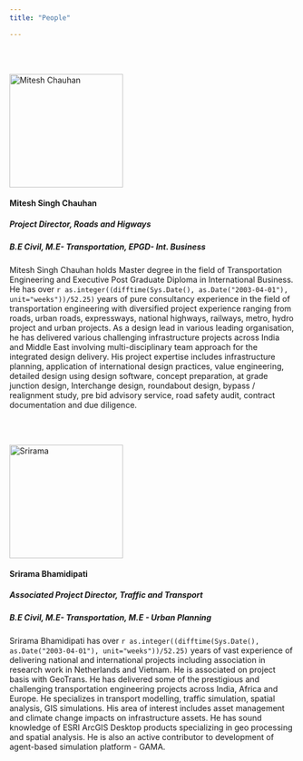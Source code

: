 ```yaml
---
title: "People"

---
```


\
\

<img src="images/mitesh.png" alt="Mitesh Chauhan" style="width: 200px;"/>

<h4> <b> Mitesh Singh Chauhan </b> </h4>
<h5> <b> Project Director, Roads and Higways </b> </h5>
<h5> B.E Civil, M.E- Transportation, EPGD- Int. Business </h5>
Mitesh Singh Chauhan holds Master degree in the field of Transportation Engineering and Executive Post Graduate Diploma in International Business. He has over `r as.integer((difftime(Sys.Date(), as.Date("2003-04-01"), unit="weeks"))/52.25)` years  of pure consultancy experience in the field of transportation engineering with diversified project experience ranging from roads, urban roads, expressways, national highways, railways, metro, hydro project and urban projects. As a design lead in various leading organisation, he has delivered various challenging infrastructure projects across India and Middle East involving multi-disciplinary team approach for the integrated design delivery. His project expertise includes infrastructure planning, application of international design practices, value engineering, detailed design using design software, concept preparation, at grade junction design, Interchange design, roundabout design, bypass / realignment study, pre bid advisory service, road safety audit, contract documentation and due diligence.

\
\

<img src="images/srirama.png" alt="Srirama" style="width: 200px;"/>

<h4> <b> Srirama Bhamidipati </b> </h4>
<h5> <b> Associated Project Director, Traffic and Transport </b> </h5>
<h5> B.E Civil, M.E- Transportation, M.E - Urban Planning </h5>

Srirama Bhamidipati  has over `r as.integer((difftime(Sys.Date(), as.Date("2003-04-01"), unit="weeks"))/52.25)` years of vast experience of delivering national and international projects including association in research work in Netherlands and Vietnam. He is associated on project basis with GeoTrans. He has delivered some of the prestigious and challenging transportation engineering projects across India, Africa and Europe. He specializes in transport modelling, traffic simulation, spatial analysis, GIS simulations. His area of interest includes asset management and climate change impacts on infrastructure assets. He has sound knowledge of ESRI ArcGIS Desktop products specializing in geo processing and spatial analysis. He is also an active contributor to development of agent-based simulation platform - GAMA.

\
\
\
\
